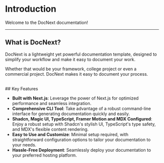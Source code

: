
# Introduction
Welcome to the DocNext documentation!

---------------

## What is DocNext?
DocNext is a lightweight yet powerful documentation template, designed to simplify your workflow and make it easy to document your work.

Whether that would be your framework, college project or even a commercial project. DocNext makes it easy to document your process.

<br />
## Key Features

- **Built with Next.js**: Leverage the power of Next.js for optimized performance and seamless integration.
- **Comprehensive CLI Tool**: Take advantage of a robust command-line interface for generating documentation quickly and easily.
- **Shadcn, Magic UI, TypeScript, Framer Motion and MDX Configured**: Enjoy a robust setup with Shadcn's stylish UI, TypeScript's type safety, and MDX's flexible content rendering.
- **Easy to Use and Customize**: Minimal setup required, with straightforward configuration options to tailor your documentation to your needs.
- **Hassle-Free Deployment**: Seamlessly deploy your documentation to your preferred hosting platform.

<Navigation next="/docs/quick-setup"/>